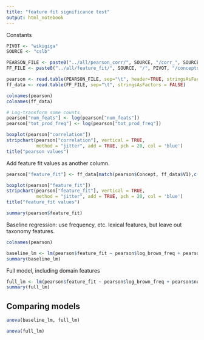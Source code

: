 ```yaml
---
title: "feature fit significance test"
output: html_notebook
---
```


Constants

```r
PIVOT <- "wikigiga"
SOURCE <- "cslb"

PEARSON_FILE <- paste0("../all/pearson_corr/", SOURCE, "/corr_", SOURCE, "_", PIVOT, ".txt")
FF_FILE <- paste0("../all/feature_fit/", SOURCE, "/", PIVOT, "/concepts.txt")
```


```r
pearson <- read.table(PEARSON_FILE, sep="\t", header=TRUE, stringsAsFactors = FALSE)
ff_data <- read.table(FF_FILE, sep="\t", stringsAsFactors = FALSE)
```

```r
colnames(pearson)
colnames(ff_data)
```

```r
# Log-transform some counts
pearson["num_feats"] <- log(pearson["num_feats"])
pearson["tot_prod_freq"] <- log(pearson["tot_prod_freq"])
```


```r
boxplot(pearson["correlation"])
stripchart(pearson["correlation"], vertical = TRUE,
           method = "jitter", add = TRUE, pch = 20, col = 'blue')
title("pearson values")
```

Add feature fit values as another column.

```r
pearson["feature_fit"] <- ff_data[match(pearson$Concept, ff_data$V1),c("V2")]
```

```r
boxplot(pearson["feature_fit"])
stripchart(pearson["feature_fit"], vertical = TRUE,
           method = "jitter", add = TRUE, pch = 20, col = 'blue')
title("feature_fit values")
```


```r
summary(pearson$feature_fit)
```

Baseline regression: use frequency, etc. lexical features, but leave out taxonomy features.

```r
colnames(pearson)
```

```r
baseline_lm <- lm(pearson$feature_fit ~ pearson$log_brown_freq + pearson$num_feats + pearson$tot_prod_freq + pearson$polysemy)
summary(baseline_lm)
```

Full model, including domain features

```r
full_lm <- lm(pearson$feature_fit ~ pearson$log_brown_freq + pearson$num_feats + pearson$tot_prod_freq + pearson$polysemy + pearson$correlation)
summary(full_lm)
```

## Comparing models

```r
anova(baseline_lm, full_lm)
```

```r
anova(full_lm)
```

